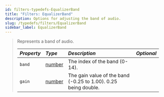```yaml
---
id: filters-typedefs-EqualizerBand
title: "Filters: EqualizerBand"
description: Options for adjusting the band of audio.
slug: /typedefs/filters/EqualizerBand
sidebar_label: EqualizerBand
---
```


> Represents a band of audio.
>
> | <i className="fa-solid fa-hashtag"/> Property | <i className="fa-solid fa-font"/> Type                                                            | <i className="fa-solid fa-list"/> Description                  | <i className="fa-solid fa-flask"/> Optional  |
> | :---------------------------------------------| :------------------------------------------------------------------------------------------------ | :--------------------------------------------------------------| :-------------------------------------------:|
> | `band`                                        | [number](https://developer.mozilla.org/en-US/docs/Web/JavaScript/Reference/Global_Objects/Number) | The index of the band (0-14).                                  | <i className="fa-solid fa-xmark"/>          |
> | `gain`                                        | [number](https://developer.mozilla.org/en-US/docs/Web/JavaScript/Reference/Global_Objects/Number) | The gain value of the band (-0.25 to 1.00). 0.25 being double. | <i className="fa-solid fa-xmark"/>          |
